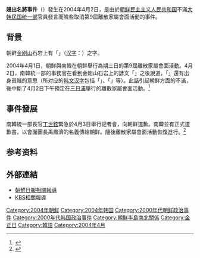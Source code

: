 {{noteTA
|G1=Korea
|G2=Korea Comparison
}}
'''賤出名將事件'''（{{kor|천출명장 발언파문|賤出名將發言波紋|rm=Cheonchul myeongjang bareon pamun}}）發生在2004年4月2日，是由於[[朝鲜民主主义人民共和国|朝鲜民主主义人民共和国]]不滿[[大韩民国|大韩民国]][[统一部|统一部]]官員發言而險些取消第9屆離散家屬會面活動的事件。

==背景==
朝鲜[[金剛山_(朝鮮)|金刚山]]石岩上有「{{lang|ko|천출명장 김정일장군}}」（[[朝鲜汉字|汉字]]：{{lang|ko|天出名將金正日將軍}}）之字。

2004年4月1日，朝鲜與南韓在朝鲜舉行為期三日的第9屆離散家屬會面活動。4月2日，南韓統一部的事務官在看到金剛山石岩上的諺文「{{lang|ko|천출명장 김정일장군}}」之後說道，「{{lang|ko|천출}}」還有出身貧賤的意思（{{lang|ko|천출}}所对应的[[韩文汉字|韩文汉字]]包括「{{lang|ko|天出}}」、「{{lang|ko|賤出}}」等）。此話引起朝鲜方面的不滿，後中斷了4月2日下午預定在[[三日浦|三日浦]]舉行的離散家屬會面活動。<ref>{{cite news|title=朝鲜的最高尊严|url=http://chinese.joins.com/gb/article.do?method=detail&art_id=106528|accessdate=2016-03-09|agency=韩国中央日报|date=2013-07-12|archive-date=2019-08-24|archive-url=https://web.archive.org/web/20190824063810/http://chinese.joins.com/gb/article.do?method=detail&art_id=106528|dead-url=no}}</ref>

==事件發展==
南韓統一部長官[[丁世鉉|丁世鉉]]緊急於4月3日舉行記者會，向朝鲜道歉。南韓並有正式道歉書，以會面團長禹鳳濟的名義傳給朝鲜。隨後離散家屬會面活動恢復進行。<ref>{{cite news|title=第九次朝韩离散家属会面活动宣告结束|url=http://gb.cri.cn/321/2004/04/03/601@117868.htm|accessdate=2016-03-09|agency=国际在线|date=2004-04-03}}</ref>

== 参考资料 ==
{{reflist}}

==外部連結==
{{wiktionary|천출}} 
*[http://chinese.chosun.com/big5/site/data/html_dir/2004/04/04/20040404000017.html 朝鮮日報相關報導] {{Wayback|url=http://chinese.chosun.com/big5/site/data/html_dir/2004/04/04/20040404000017.html |date=20130111064244 }}
*[https://web.archive.org/web/20040715171126/http://english.kbs.co.kr/news/newsview_sub.php?menu=8&key=2004040307 KBS相關報導]
{{Korea-hist-stub}}

[[Category:2004年朝鲜|Category:2004年朝鲜]]
[[Category:2004年韩国|Category:2004年韩国]]
[[Category:2000年代朝鲜政治事件|Category:2000年代朝鲜政治事件]]
[[Category:2000年代韩国政治事件|Category:2000年代韩国政治事件]]
[[Category:朝鮮半島南北關係|Category:朝鮮半島南北關係]]
[[Category:金正日|Category:金正日]]
[[Category:韓語|Category:韓語]]
[[Category:2004年4月|Category:2004年4月]]